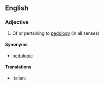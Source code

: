 ==English==

===Adjective===
{{en-adj}}

# Of or pertaining to [[pedology]] (in all senses)

====Synonyms====
*[[pedologic]]

====Translations====
{{top}}
* Italian: {{t-|it|pedologico}}
{{mid}}

{{bottom}}